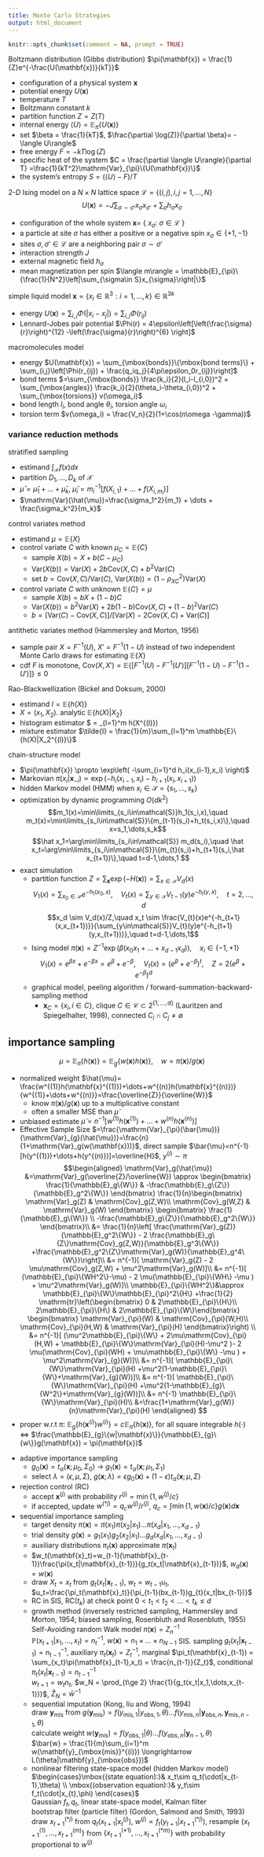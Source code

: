 ```yaml
---
title: Monte Carlo Strategies
output: html_document
---
```


```R
knitr::opts_chunk$set(comment = NA, prompt = TRUE)
```

\newcommand{\bbP}{\mathbb{P}}
\newcommand{\bbE}{\mathbb{E}}
\newcommand{\Var}{\mathrm{Var}}
\newcommand{\Cov}{\mathrm{Cov}}
\newcommand{\bbR}{\mathbb{R}}

\newcommand{\hmu}{\hat{\mu}}
\newcommand{\tmu}{\tilde{\mu}}

\newcommand{\cS}{\mathcal{S}}
\newcommand{\cX}{\mathcal{X}}
\newcommand{\bx}{\mathbf{x}}
\newcommand{\by}{\mathbf{y}}

Boltzmann distribution (Gibbs distribution) $\pi(\bx) = \frac{1}{Z}e^{-\frac{U(\bx)}{kT}}$

- configuration of a physical system $\bx$ 
- potential energy $U(\bx)$
- temperature $T$
- Boltzmann constant $k$
- partition function $Z=Z(T)$
- internal energy $\langle U\rangle = \bbE_{\pi}\{U(\bx)\}$
- set $\beta = \frac{1}{kT}$, $\frac{\partial \log(Z)}{\partial \beta}= - \langle U\rangle$
- free energy $F=-kT\log(Z)$
- specific heat of the system $C = \frac{\partial \langle U\rangle}{\partial T}       =\frac{1}{kT^2}\Var_{\pi}\{U(\bx)\}$
- the system's entropy $S = (\langle U\rangle - F)/T$

$2$-$D$ Ising model on a $N\times N$ lattice space $\mathcal{L}=\{(i,j),i,j=1,\dots,N \}$
$$U(\bx) = -J\sum_{\sigma\sim\sigma'} x_{\sigma}x_{\sigma'} + \sum_{\sigma}h_{\sigma}x_{\sigma}$$

- configuration of the whole system $\mathbf{x}=$ $\{$ $x_{\sigma}:$ $\sigma \in \mathcal{L}$ $\}$
- a particle at site $\sigma$ has either a positive or a negative spin  $x_{\sigma}\in\{+1,-1\}$  
- sites $\sigma,\sigma'\in\mathcal{L}$ are a neighboring pair $\sigma\sim\sigma'$
- interaction strength $J$
- external magnetic field $h_{\sigma}$
- mean magnetization per spin $\langle m\rangle = \bbE_{\pi}\{\frac{1}{N^2}\left|\sum_{\sigma\in S}x_{\sigma}\right|\}$

simple liquid model $\mathbf{x} = \{x_i\in \bbR^{3}: i=1,\dots,k\}\in \bbR^{3k}$ 

- energy $U(\mathbf{x}) = \sum_{i,j}\Phi(|x_i-x_j|) = \sum_{i,j}\Phi(r_{ij})$
- Lennard-Jobes pair potential $\Phi(r) = 4\epsilon\left[\left(\frac{\sigma}{r}\right)^{12} -\left(\frac{\sigma}{r}\right)^{6} \right]$

macromolecules model

- energy $U(\mathbf{x}) = \sum_{\mbox{bonds}}\{\mbox{bond terms}\} + \sum_{i,j}\left[\Phi(r_{ij}) + \frac{q_iq_j}{4\pi\epsilon_0r_{ij}}\right]$
- bond terms $=\sum_{\mbox{bonds}} \frac{k_i}{2}(l_i-l_{i,0})^2 + \sum_{\mbox{angles}} \frac{k_i}{2}(\theta_i-\theta_{i,0})^2 + \sum_{\mbox{torsions}} v(\omega_i)$
- bond length $l_i$, bond angle $\theta_i$, torsion angle $\omega_i$
- torsion term $v(\omega_i) = \frac{V_n}{2}(1+\cos(n\omega -\gamma))$

### variance reduction methods

stratified sampling

- estimand $\int_{\cX}f(x)dx$
- partition $D_1,\dots,D_k$ of $\cX$
- $\hmu=\hmu_1+\dots+\hmu_k$, $\hmu_i= m_i^{-1}[f(X_{i,1})+\dots+f(X_{i,m_i})]$
- $\Var(\hat{\mu})=\frac{\sigma_1^2}{m_1} + \dots + \frac{\sigma_k^2}{m_k}$

control variates method

- estimand $\mu = \bbE\{X\}$
- control variate $C$ with known $\mu_C = \bbE\{C\}$
    + sample $X(b) = X + b(C-\mu_C)$
    + $\Var(X(b)) = \Var(X) + 2b\Cov(X,C) + b^2\Var(C)$
    + set $b=\Cov(X,C)/\Var(C)$, $\Var(X(b)) = (1-\rho_{XC}^2)\Var(X)$
- control variate $C$ with unknown $\bbE\{C\} = \mu$
    + sample $X(b) = bX + (1-b)C$
    + $\Var(X(b)) = b^2\Var(X) + 2b(1-b)\Cov(X,C) + (1-b)^2\Var(C)$
    + $b = [\Var(C) - \Cov(X,C)] / [\Var(X) - 2\Cov(X,C) + \Var(C)]$
		
antithetic variates method (Hammersley and Morton, 1956)

- sample pair $X=F^{-1}(U)$, $X'=F^{-1}(1-U)$ instead of two independent Monte Carlo draws for estimating $\bbE\{X\}$
- cdf $F$ is monotone, $\Cov(X,X')=\bbE\{[F^{-1}(U)-F^{-1}(U')][F^{-1}(1-U)-F^{-1}(1-U')]\}\le 0$

Rao-Blackwellization (Bickel and Doksum, 2000)

- estimand $I = \bbE\{h(X)\}$
- $X = (x_1,X_2)$. analytic $\bbE\{h(X)|X_2\}$ 
- histogram estimator $\hat{I} = \frac{1}{m}\sum_{l=1}^m h(X^{(l)})
- mixture estimator $\tilde{I} = \frac{1}{m}\sum_{l=1}^m \bbE\{h(X)|X_2^{(l)}\}$

chain-structure model

- $\pi(\bx) \propto \exp\left( -\sum_{i=1}^d h_i(x_{i-1},x_i) \right)$
- Markovian $\pi(x_i|\bx_{-i}) \propto \exp\left( -h_i(x_{i-1},x_i) -h_{i+1}(x_{i},x_{i+1}) \right)$
- hidden Markov model (HMM) when $x_i \in \mathcal{S} = \{s_1,\dots,s_k\}$
- optimization by dynamic programming $O(dk^2)$
$$m_1(x)=\min\limits_{s_i\in\cS}h_1(s_i,x),\quad m_t(x)=\min\limits_{s_i\in\cS}\{m_{t-1}(s_i)+h_t(s_i,x)\},\quad x=s_1,\dots,s_k$$
$$\hat x_1=\arg\min\limits_{s_i\in\cS} m_d(s_i),\quad \hat x_t=\arg\min\limits_{s_i\in\cS}\{m_{t}(s_i)+h_{t+1}(s_i,\hat x_{t+1})\},\quad t=d-1,\dots,1
$$
- exact simulation 
    - partition function $Z=\sum_{\bx}\exp(-H(\bx))=\sum_{x\in\cS} V_d(x)$
$$V_1(x) = \sum_{x_0\in\cS}e^{-h_1(x_0,x)},\quad V_t(x) = \sum_{y\in\cS}V_{t-1}(y)e^{-h_t(y,x)},\quad t=2,\dots,d$$
$$x_d \sim V_d(x)/Z,\quad x_t \sim \frac{V_{t}(x)e^{-h_{t+1}(x,x_{t+1})}}{\sum_{y\in\cS}V_{t}(y)e^{-h_{t+1}(y,x_{t+1})}},\quad t=d-1,\dots,1$$ 
    - Ising model $\pi(\bx) = Z^{-1}\exp(\beta(x_0x_1 + \dots + x_{d-1}x_d)), \quad x_i\in \{-1,+1\}$
$$V_1(x) = e^{\beta x} + e^{-\beta x} = e^{\beta} +e^{-\beta },\quad V_t(x) = (e^{\beta} + e^{-\beta})^t,\quad Z = 2(e^{\beta} + e^{-\beta})^d$$
    - graphical model, peeling algorithm / forward-summation-backward-sampling method
        - $\bx_C = \{x_i,i\in C\}$, clique $C\in \mathcal{C} \subset 2^{\{1,\dots,d\}}$ (Lauritzen and Spiegelhalter, 1998), connected  $C_i\cap C_j \ne \emptyset$

## importance sampling 
$$\mu=\bbE_{\pi}\{h(\bx)\}=\bbE_{g}\{w(\bx)h(\bx)\},\quad w=\pi(\bx)/g(\bx)$$

- normalized weight $\hmu = \frac{w^{(1)}h(\bx^{(1)})+\dots+w^{(n)}h(\bx^{(n)})}{w^{(1)}+\dots+w^{(n)}}=\frac{\overline{Z}}{\overline{W}}$
    - know $\pi(\bx)/g(\bx)$ up to a multiplicative constant
    - often a smaller MSE than $\tmu$
- unbiased estimate $\tmu = n^{-1}[w^{(1)}h(\bx^{(1)})+\dots+w^{(n)}h(\bx^{(n)})]$
- Effective Sample Size $=\frac{\Var_{\pi}(\bar{\mu})}{\Var_{g}(\hmu)}=\frac{n}{1+\Var_g(w(\bx))}$, direct sample $\bar{\mu}=n^{-1}[h(y^{(1)})+\dots+h(y^{(n)})]=\overline{H}$,  $y^{(i)}\sim\pi$
$$\begin{aligned}
  \Var_g(\hmu) &=\Var_g(\overline{Z}/\overline{W}) \approx \begin{bmatrix} \frac{1}{\bbE_g\{W\}} & -\frac{\bbE_g\{Z\}}{\bbE_g^2\{W\}} \end{bmatrix} \frac{1}{n}\begin{bmatrix} \Var_g(Z) & \Cov_g(Z,W)\\ \Cov_g(W,Z)   & \Var_g(W)  \end{bmatrix} \begin{bmatrix} \frac{1}{\bbE_g\{W\}} \\ -\frac{\bbE_g\{Z\}}{\bbE_g^2\{W\}} \end{bmatrix}\\
	&= \frac{1}{n}\left[ \frac{\Var_g(Z)}{\bbE_g^2\{W\}} - 2 \frac{\bbE_g\{Z\}\Cov_g(Z,W)}{\bbE_g^3\{W\}}  +\frac{\bbE_g^2\{Z\}\Var_g(W)}{\bbE_g^4\{W\}}\right]\\
	&= n^{-1}[ \Var_g(Z) - 2 \mu\Cov_g(Z,W)  + \mu^2\Var_g(W)]\\
	&= n^{-1}[ (\bbE_{\pi}\{WH^2\}-\mu) - 2 \mu(\bbE_{\pi}\{WH\} -\mu ) + \mu^2\Var_g(W)]\\	
	\bbE_{\pi}\{WH^2\}&\approx \bbE_{\pi}\{W\}\bbE_{\pi}^2\{H\} +\frac{1}{2} \mathrm{tr}\left(\begin{bmatrix} 0 & 2\bbE_{\pi}\{H\}\\
	2\bbE_{\pi}\{H\} & 2\bbE_{\pi}\{W\}\end{bmatrix} \begin{bmatrix} \Var_{\pi}(W) & \Cov_{\pi}(W,H)\\ \Cov_{\pi}(H,W) & \Var_{\pi}(H)  \end{bmatrix}\right) \\
	&= n^{-1}[ (\mu^2\bbE_{\pi}\{W\} + 2\mu\Cov_{\pi}(H,W) + \bbE_{\pi}\{W\}\Var_{\pi}(H)-\mu^2 )- 2 \mu(\Cov_{\pi}(WH) + \mu\bbE_{\pi}\{W\} -\mu ) + \mu^2\Var_{g}(W)]\\
	&= n^{-1}[ \bbE_{\pi}\{W\}\Var_{\pi}(H) +\mu^2(1-\bbE_{\pi}\{W\}+\Var_{g}(W))]\\
	&= n^{-1}[ \bbE_{\pi}\{W\}\Var_{\pi}(H) +\mu^2(1-\bbE_{g}\{W^2\}+\Var_{g}(W))]\\
	&= n^{-1} \bbE_{\pi}\{W\}\Var_{\pi}(H)\\
	&=\frac{1+\Var_g(W)}{n}\Var_{\pi}(H)
\end{aligned}
$$
- proper w.r.t $\pi$: $\bbE_g\{h(\bx^{(i)})w^{(i)}\} = c\bbE_{\pi}\{h(\bx)\}$, for all square integrable $h(\cdot)$ $\Longleftrightarrow$ $\frac{\bbE_{g}\{w|\bx\}}{\bbE_{g}\{w\}}g(\bx) = \pi(\bx)$

<!-- - missing data from a bivariate normal distribution -->
<!-- $$\begin{aligned} -->
<!-- y &\sim \mbox{N}(0,\Sigma),\quad \Sigma = \begin{bmatrix} \sigma_1^2, \rho\sigma_1\sigma_2\\ \rho\sigma_1\sigma_2 & \sigma_2^2\end{bmatrix}\\ -->
<!-- \pi(\Sigma) &\propto |\Sigma|^{-(d+1)/2}, \quad d=2\\ -->
<!-- \pi(\Sigma|y_1,\dots,y_n) &\propto |\Sigma|^{-(n+d+1)/2}\exp(-\mbox{tr}(\Sigma^{-1} S)/2)\sim\mbox{inverse Wishart}(n,S), \quad S = y^Ty\\ -->
<!-- \Sigma|\mathbf{y}_{\mbox{mis}},\mathbf{y}_{\mbox{obs}} &\sim \mbox{inverse Wishart}(n,S(\mathbf{y}_{\mbox{mis}})) \\ -->
<!-- y_{\mbox{mis}}|\Sigma,\mathbf{y}_{\mbox{obs}} &= y_{\mbox{mis}}|\Sigma,y_{\mbox{obs}}\sim \mbox{N}(\mu_*,\sigma_*),\quad \mu_*=\rho y_{\mbox{obs}} \sqrt{\sigma_{\mbox{obs}}/\sigma_{\mbox{mis}}},\sigma_*^2=(1-\rho^2)\sigma_{\mbox{obs}} \\ -->
<!-- \mbox{proposal }g:\ \Sigma &\sim \mbox{inverse Wishart}(n_{\mbox{obs}},S(\mathbf{y}_{\mbox{obs}})) -->
<!-- \end{aligned}$$ -->

<!-- ```{r misingdata, echo = FALSE} -->
<!-- library(knitr) -->
<!-- dat_mis = matrix(c(1,1,-1,-1,2,2,-2,-2,NA,NA,NA,NA,1,-1,1,-1,NA,NA,NA,NA,2,2,-2,-2),nrow = 2, byrow = T) -->
<!-- kable(as.data.frame(dat_mis), col.names = 1:dim(dat_mis)[2]) -->
<!-- ``` -->
<!-- ```{r importance sampling} -->
<!-- set.seed(123) -->
<!-- nsamp <- 5000 -->
<!-- SS_obs <- dat_mis[,1:4] %*% t(dat_mis[,1:4]) -->
<!-- dat_imp <- dat_mis -->
<!-- rho <- numeric(nsamp) -->

<!-- # weights -->
<!-- for (i in 1:nsamp) { -->
<!--   S_inv <- rWishart(1, 4, SS_obs)[,,1] -->
<!--   det_S_inv <- S_inv[1,1]*S_inv[2,2] - S_inv[1,2]*S_inv[2,1] -->
<!--   r <- -S_inv[1,2]/sqrt(S_inv[1,1]*S_inv[2,2]) -->
<!--   mu1 <- r * dat_mis[1,5:8] * sqrt(S_inv[2,2]/S_inv[1,1]) -->
<!--   mu2 <- r * dat_mis[2,9:12] * sqrt(S_inv[1,1]/S_inv[2,2]) -->
<!--   s1 <- sqrt((1-r^2) * S_inv[2,2]/det_S_inv) -->
<!--   s2 <- sqrt((1-r^2) * S_inv[1,1]/det_S_inv) -->
<!--   dat_imp[1,9] <- rnorm(1, mean = mu2[1], sd = s2) -->
<!--   dat_imp[1,10] <- rnorm(1, mean = mu2[2], sd = s2) -->
<!--   dat_imp[1,11] <- rnorm(1, mean = mu2[3], sd = s2) -->
<!--   dat_imp[1,12] <- rnorm(1, mean = mu2[4], sd = s2) -->
<!--   dat_imp[2,5] <- rnorm(1, mean = mu1[1], sd = s1) -->
<!--   dat_imp[2,6] <- rnorm(1, mean = mu1[2], sd = s1) -->
<!--   dat_imp[2,7] <- rnorm(1, mean = mu1[3], sd = s1) -->
<!--   dat_imp[2,8] <- rnorm(1, mean = mu1[4], sd = s1) -->
<!--   SS_imp <- dat_imp %*% t(dat_imp) -->
<!--   S_postr <- rWishart(1000, 12, SS_imp) -->
<!--   rho[i] <- mean(apply(S_postr, 3, function(mat){-mat[1,2]/sqrt(mat[1,1]*mat[2,2])})) -->
<!-- } -->

<!-- hist(rho, breaks = seq(-1,1,length.out = 41), freq = F, main = expression(rho)) -->
<!-- rx <- seq(-1,1,length.out = 201) -->
<!-- ry <- (1-rx^2)^(4.5)/(1.25-rx^2)^8 / integrate(function(x){(1-x^2)^(4.5)/(1.25-x^2)^8},-1,1)$value -->
<!-- lines(rx,ry) -->
<!-- ``` -->

<!-- ```{r importance sampling2} -->
<!-- set.seed(123) -->
<!-- nsamp <- 5000 -->
<!-- SS_obs <- dat_mis[,1:4] %*% t(dat_mis[,1:4]) -->
<!-- dat_imp <- dat_mis -->
<!-- rho <- numeric(nsamp) -->

<!-- # weights -->
<!-- for (i in 1:nsamp) { -->
<!--   S_inv <- rWishart(1, 4, SS_obs)[,,1] -->
<!--   det_S_inv <- S_inv[1,1]*S_inv[2,2] - S_inv[1,2]*S_inv[2,1] -->
<!--   r <- -S_inv[1,2]/sqrt(S_inv[1,1]*S_inv[2,2]) -->
<!--   mu1 <- r * dat_mis[1,5:8] * sqrt(S_inv[2,2]/S_inv[1,1]) -->
<!--   mu2 <- r * dat_mis[2,9:12] * sqrt(S_inv[1,1]/S_inv[2,2]) -->
<!--   s1 <- sqrt((1-r^2) * S_inv[2,2]/det_S_inv) -->
<!--   s2 <- sqrt((1-r^2) * S_inv[1,1]/det_S_inv) -->
<!--   dat_imp[1,9] <- rnorm(1, mean = mu2[1], sd = s2) -->
<!--   dat_imp[1,10] <- rnorm(1, mean = mu2[2], sd = s2) -->
<!--   dat_imp[1,11] <- rnorm(1, mean = mu2[3], sd = s2) -->
<!--   dat_imp[1,12] <- rnorm(1, mean = mu2[4], sd = s2) -->
<!--   dat_imp[2,5] <- rnorm(1, mean = mu1[1], sd = s1) -->
<!--   dat_imp[2,6] <- rnorm(1, mean = mu1[2], sd = s1) -->
<!--   dat_imp[2,7] <- rnorm(1, mean = mu1[3], sd = s1) -->
<!--   dat_imp[2,8] <- rnorm(1, mean = mu1[4], sd = s1) -->
<!--   SS_imp <- dat_imp %*% t(dat_imp) -->
<!--   rho[i] <- - SS_imp[1,2]/sqrt(SS_imp[1,1]*SS_imp[2,2]) -->
<!-- } -->

<!-- hist(rho, breaks = seq(-1,1,length.out = 41), freq = F, main = expression(rho)) -->
<!-- rx <- seq(-1,1,length.out = 201) -->
<!-- ry <- (1-rx^2)^(4.5)/(1.25-rx^2)^8 / integrate(function(x){(1-x^2)^(4.5)/(1.25-x^2)^8},-1,1)$value -->
<!-- lines(rx,ry) -->
<!-- ``` -->


<!-- ```{r importance sampling3} -->
<!-- set.seed(123) -->
<!-- nsamp <- 5000 -->
<!-- SS_obs <- dat_mis[,1:4] %*% t(dat_mis[,1:4]) -->
<!-- rho <- numeric(nsamp) -->
<!-- w <- numeric(nsamp) -->
<!-- SS_imp <- matrix(0, nrow = 2, ncol = 2) -->

<!-- # weights -->
<!-- for (i in 1:nsamp) { -->
<!--   S_inv <- rWishart(1, 4, SS_obs)[,,1] -->
<!--   det_S_inv <- S_inv[1,1]*S_inv[2,2] - S_inv[1,2]*S_inv[2,1] -->
<!--   r <- -S_inv[1,2]/sqrt(S_inv[1,1]*S_inv[2,2]) -->
<!--   mu1 <- r * dat_mis[1,5:8] * sqrt(S_inv[2,2]/S_inv[1,1]) -->
<!--   mu2 <- r * dat_mis[2,9:12] * sqrt(S_inv[1,1]/S_inv[2,2]) -->
<!--   s1 <- sqrt((1-r^2) * S_inv[2,2]/det_S_inv) -->
<!--   s2 <- sqrt((1-r^2) * S_inv[1,1]/det_S_inv) -->
<!--   x_1_mis <- rnorm(4, mean = mu2, sd = s2) -->
<!--   x_2_mis <- rnorm(4, mean = mu1, sd = s1) -->
<!--   SS_imp[1,1] <- sum(dat_mis[1,5:8]^2) + sum(x_1_mis^2)  -->
<!--   SS_imp[2,2] <- sum(x_2_mis^2) + sum(dat_mis[2,9:12]^2) -->
<!--   SS_imp[1,2] <- sum(dat_mis[1,5:8] * x_2_mis) + sum(x_1_mis * dat_mis[2,9:12])  -->
<!--   SS_imp[2,1] <- SS_imp[1,2] -->
<!--   SS <- SS_obs + SS_imp  -->
<!--   rho[i] <- - SS[1,2]/sqrt(SS[1,1]*SS[2,2]) -->
<!--   mu1_n <- rho[i] * dat_mis[1,5:8] * sqrt(S_inv[2,2]/S_inv[1,1]) -->
<!--   mu2_n <- rho[i] * dat_mis[2,9:12] * sqrt(S_inv[1,1]/S_inv[2,2]) -->
<!--   s1_n <- sqrt((1-rho[i]^2) * S_inv[2,2]/det_S_inv) -->
<!--   s2_n <- sqrt((1-rho[i]^2) * S_inv[1,1]/det_S_inv) -->
<!--   logw <- sum(dnorm(x_1_mis, mean = mu2_n, sd = s2_n, log = T)) + sum(dnorm(x_2_mis, mean = mu1_n, sd = s1_n, log = T)) - sum(dnorm(x_1_mis, mean = mu2, sd = s2, log = T)) - sum(dnorm(x_2_mis, mean = mu1, sd = s1, log = T)) -->
<!--   w[i] <- exp(logw) -->
<!-- } -->

<!-- var(w)/(mean(w)) -->

<!-- summary(rho) -->
<!-- hist(rho, breaks = seq(-1,1,length.out = 41), freq = F, main = expression(rho)) -->

<!-- rx <- seq(-1,1,length.out = 201) -->
<!-- ry <- (1-rx^2)^(4.5)/(1.25-rx^2)^8 / integrate(function(x){(1-x^2)^(4.5)/(1.25-x^2)^8},-1,1)$value -->
<!-- lines(rx,ry) -->
<!-- ``` -->


- adaptive importance sampling
    + $g_0(\bx) = t_{\alpha}(\bx;\mu_0,\Sigma_0)$ $\longrightarrow$ $g_1(\bx) = t_{\alpha}(\bx;\mu_1,\Sigma_1)$
    + select $\lambda=(\epsilon,\mu,\Sigma)$, $g(\bx; \lambda) = \epsilon g_0(\bx) + (1-\epsilon)t_{\alpha}(\bx;\mu,\Sigma)$ 
- rejection control (RC)
    + accept $\bx^{(j)}$ with probability $r^{(j)} = \min\{1,w^{(j)}/c\}$  
    + if accepted, update $w^{(*j)} = q_cw^{(j)}/r^{(j)}$, $q_c=\int\min\{1,w(\bx)/c\}g(\bx)d\bx$
- sequential importance sampling
    + target density $\pi(\bx) = \pi(x_1)\pi(x_2|x_1)\dots \pi(x_d|x_1,\dots,x_{d-1})$
    + trial density $g(\bx) = g_1(x_1)g_2(x_2|x_1)\dots g_d(x_d|x_1,\dots,x_{d-1})$
    + auxiliary distributions $\pi_t(\bx)$ approximate $\pi(\bx_t)$
    + $w_t(\bx_t)=w_{t-1}(\bx_{t-1})\frac{\pi(x_t|\bx_{t-1})}{g_t(x_t|\bx_{t-1})}$, $w_d(\bx) = w(\bx)$
    + draw $X_t=x_t$ from $g_t(x_t|\bx_{t-1})$, $w_t=w_{t-1}u_t$, $u_t=\frac{\pi_t(\bx_t)}{\pi_{t-1}(bx_{t-1})g_{t}(x_t|bx_{t-1})}$  
    + RC in SIS, RC$(t_k)$ at check point $0<t_1<t_2<\dots<t_k\le d$
    + growth method (inversely restricted sampling, Hammersley and Morton, 1954; biased sampling, Rosenbluth and Rosenbluth, 1955) \
    Self-Avoiding random Walk model $\pi(\bx) = Z_n^{-1}$\
    $\bbP(x_{t+1}|x_1,\dots,x_t) = n_t^{-1}$, $w(\bx) = n_1\times \dots \times n_{N-1}$
    SIS. sampling $g_t(x_t|\bx_{t-1})=n_{t-1}^{-1}$, auxiliary $\pi_t(\bx_t) = Z_t^{-1}$, marginal $\pi_t(\bx_{t-1}) = \sum_{x_t}\pi(\bx_{t-1},x_t) = \frac{n_{t-1}}{Z_t}$, conditional $\pi_t(x_t|\bx_{t-1})= n_{t-1}^{-1}$\
    $w_{t+1}=w_tn_t$, $w_N = \prod_{t\ge 2} \frac{1}{g_t(x_t|x_1,\dots,x_{t-1})}$, $\hat{Z}_N = \bar{w}^{-1}$
    + sequential imputation (Kong, liu and Wong, 1994)\
    draw $\by_{\mbox{mis}}$ from $g(\by_{\mbox{mis}}) = f(y_{\mbox{mis},1}|y_{\mbox{obs},1},\theta)\dots    f(y_{\mbox{mis},n}|\by_{\mbox{obs},n},\by_{\mbox{mis},{n-1}},\theta)$\
    calculate weight $w(\by_{\mbox{mis}}) = f(y_{\mbox{obs},1}|\theta)\dots f(y_{\mbox{obs},n}|\by_{n-1},\theta)$\
    $\bar{w} = \frac{1}{m}\sum_{i=1}^m w(\by_{\mbox{mis}}^{(i)}) \longrightarrow L(\theta|\by_{\mbox{obs}})$
    + nonlinear filtering
    state-space model (hidden Markov model) $\begin{cases}\mbox{(state equation):}& x_t\sim q_t(\cdot|x_{t-1},\theta) \\ \mbox{(observation equation):}& y_t\sim f_t(\cdot|x_{t},\phi) \end{cases}$\
    Gaussian $f_t, q_t$, linear state-space model, Kalman filter\
    bootstrap filter (particle filter) (Gordon, Salmond and Smith, 1993)\
    draw $x_{t+1}^{(*j)}$ from $q_t(x_{t+1}|x_t^{(j)})$, $w^{(j)}\propto f_t(y_{t+1}|x_{t+1}^{(*j)})$, resample $\{x_{t+1}^{(1)},\dots,x_{t+1}^{(m)}\}$ from $\{x_{t+1}^{(*1)},\dots,x_{t+1}^{(*m)}\}$ with probability proportional to $w^{(j)}$
    


































